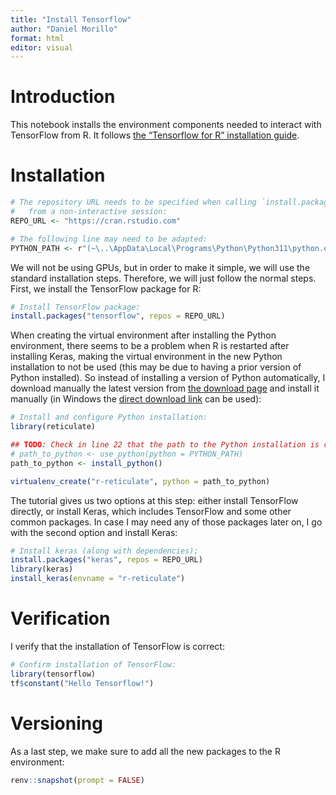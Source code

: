 ```yaml
---
title: "Install Tensorflow"
author: "Daniel Morillo"
format: html
editor: visual
---
```


# Introduction

This notebook installs the environment components needed to interact with
TensorFlow from R. It follows [the "Tensorflow for R" installation
guide](https://tensorflow.rstudio.com/install/).

# Installation

```r
# The repository URL needs to be specified when calling `install.packages()`
#   from a non-interactive session:
REPO_URL <- "https://cran.rstudio.com"

# The following line may need to be adapted:
PYTHON_PATH <- r"(~\..\AppData\Local\Programs\Python\Python311\python.exe)"
```

We will not be using GPUs, but in order to make it simple, we will use the
standard installation steps. Therefore, we will just follow the normal steps.
First, we install the TensorFlow package for R:

```r
# Install TensorFlow package:
install.packages("tensorflow", repos = REPO_URL)
```

When creating the virtual environment after installing the Python environment,
there seems to be a problem when R is restarted after installing Keras, making
the virtual environment in the new Python installation to not be used (this may
be due to having a prior version of Python installed). So instead of installing
a version of Python automatically, I download manually the latest version from
[the download page](https://www.python.org/downloads/) and install it manually
(in Windows the [direct download
link](https://www.python.org/ftp/python/3.11.3/python-3.11.3-amd64.exe) can be
used):

```r
# Install and configure Python installation:
library(reticulate)

## TODO: Check in line 22 that the path to the Python installation is correct
# path_to_python <- use_python(python = PYTHON_PATH)
path_to_python <- install_python()

virtualenv_create("r-reticulate", python = path_to_python)
```

The tutorial gives us two options at this step: either install TensorFlow
directly, or install Keras, which includes TensorFlow and some other common
packages. In case I may need any of those packages later on, I go with the
second option and install Keras:

```r
# Install keras (along with dependencies);
install.packages("keras", repos = REPO_URL)
library(keras)
install_keras(envname = "r-reticulate")
```

# Verification

I verify that the installation of TensorFlow is correct:

```r
# Confirm installation of TensorFlow:
library(tensorflow)
tf$constant("Hello Tensorflow!")
```

# Versioning

As a last step, we make sure to add all the new packages to the R environment:

```r
renv::snapshot(prompt = FALSE)
```
